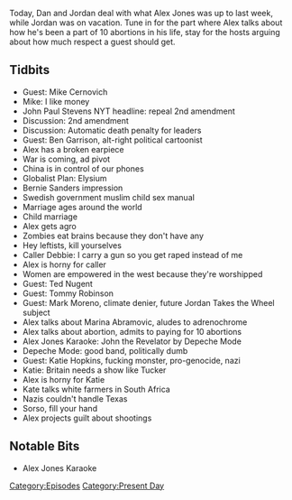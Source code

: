 {{Episode
    | title             = March 25-31, Part 2
    | caption           = [https://knowledgefight.libsyn.com/knowledge-fight-mar-25-31-part-2 Listen to this episode on Libsyn]
    | episodeNumber     = 144
    | length            = 02:14:32
    | airDate           = April 2, 2018
    | coverageStartDate = March 25, 2018
    | coverageEndDate   = March 31, 2018
    | episodeType       = [[:Category:Present Day|Present Day]]
    | appearance        = [[Mike Cernovich]], [[John Paul Stevens]], [[Ben Garrison]], [[Ted Nugent]], [[Tommy Robinson]], [[Mark Moreno]], [[Marina Abramovic]], [[Katie Hopkins]], [[George Soros]]
    | previousEpisode   = [[143: March 25-31 Part 1]]
    | nextEpisode       = [[145: April 2, 2018]]
}}

{{Stub}}

Today, Dan and Jordan deal with what Alex Jones was up to last week, while Jordan was on vacation. Tune in for the part where Alex talks about how he's been a part of 10 abortions in his life, stay for the hosts arguing about how much respect a guest should get.

==Tidbits==

*Guest: Mike Cernovich
*Mike: I like money
*John Paul Stevens NYT headline: repeal 2nd amendment
*Discussion: 2nd amendment
*Discussion: Automatic death penalty for leaders
*Guest: Ben Garrison, alt-right political cartoonist
*Alex has a broken earpiece
*War is coming, ad pivot
*China is in control of our phones
*Globalist Plan: Elysium
*Bernie Sanders impression
*Swedish government muslim child sex manual
*Marriage ages around the world
*Child marriage
*Alex gets agro
*Zombies eat brains because they don't have any
*Hey leftists, kill yourselves
*Caller Debbie: I carry a gun so you get raped instead of me
*Alex is horny for caller
*Women are empowered in the west because they're worshipped
*Guest: Ted Nugent
*Guest: Tommy Robinson
*Guest: Mark Moreno, climate denier, future Jordan Takes the Wheel subject
*Alex talks about Marina Abramovic, aludes to adrenochrome
*Alex talks about abortion, admits to paying for 10 abortions
*Alex Jones Karaoke: John the Revelator by Depeche Mode
*Depeche Mode: good band, politically dumb
*Guest: Katie Hopkins, fucking monster, pro-genocide, nazi
*Katie: Britain needs a show like Tucker
*Alex is horny for Katie
*Kate talks white farmers in South Africa
*Nazis couldn't handle Texas
*Sorso, fill your hand
*Alex projects guilt about shootings

==Notable Bits==

*Alex Jones Karaoke

[[Category:Episodes]]
[[Category:Present Day]]
